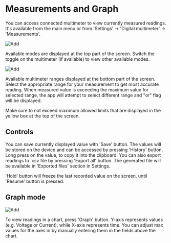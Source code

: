 
# Measurements and Graph

You can access connected multimeter to view currently measured readings. It's available from the main menu or from 'Settings' -> 'Digital multimeter' -> 'Measurements'.

<ImageView>
  <Image src="/images/multimeter/9.10.png" alt="Add" width={300} height={300} />
</ImageView>

Available modes are displayed at the top part of the screen. Switch the toggle on the multimeter (if available) to view other available modes.

<ImageView>
  <Image src="/images/multimeter/9.11.png" alt="Add" width={300} height={300} />
</ImageView>

Available multimeter ranges displayed at the bottom part of the screen. Select the appropriate range for your measurement to get most accurate reading. When measured value is exceeding the maximum value for selected range, the app will attempt to select different range and "or" flag will be displayed.

<Callout>
Make sure to not exceed maximum allowed limits that are displayed in the yellow box at the top of the screen.
</Callout>

## Controls

You can save currently displayed value with 'Save' button. The values will be stored on the device and can be accessed by pressing 'History' button. Long press on the value, to copy it into the clipboard. You can also export readings to .csv file by pressing 'Export all' button. The generated file will be available in 'Exported files' section in Settings. 

'Hold' button will freeze the last recorded value on the screen, until 'Resume' button is pressed.

## Graph mode

<ImageView>
  <Image src="/images/multimeter/9.12.png" alt="Add" width={300} height={300} />
</ImageView>

To view readings in a chart, press 'Graph' button. Y-axis represents values (e.g. Voltage or Current), while X-axis represents time. You can adjust max values for the axes in by manually entering them in the fields above the chart.


